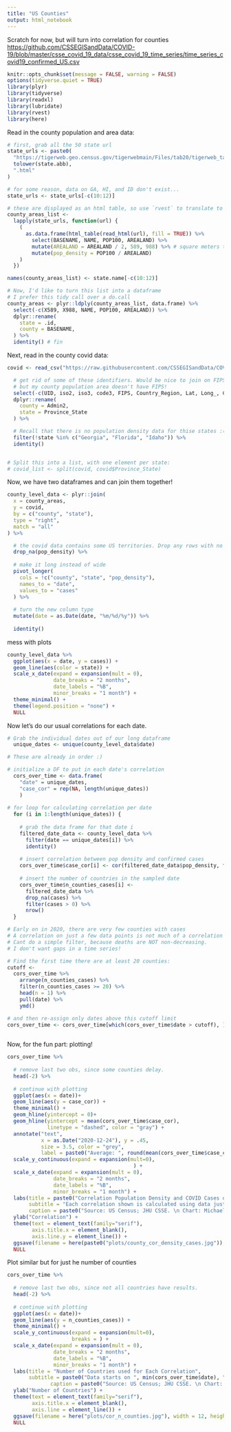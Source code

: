 ```yaml
---
title: "US Counties"
output: html_notebook
---
```


Scratch for now, but will turn into correlation for counties <https://github.com/CSSEGISandData/COVID-19/blob/master/csse_covid_19_data/csse_covid_19_time_series/time_series_covid19_confirmed_US.csv>

```r
knitr::opts_chunk$set(message = FALSE, warning = FALSE)
options(tidyverse.quiet = TRUE)
library(plyr)
library(tidyverse)
library(readxl)
library(lubridate)
library(rvest)
library(here)
```

Read in the county population and area data:

```r

# first, grab all the 50 state url
state_urls <- paste0(
  "https://tigerweb.geo.census.gov/tigerwebmain/Files/tab20/tigerweb_tab20_county_2010_",
  tolower(state.abb),
  ".html"
)

# for some reason, data on GA, HI, and ID don't exist...
state_urls <- state_urls[-c(10:12)]

# these are displayed as an html table, so use `rvest` to translate to dataframe.
county_areas_list <-
  lapply(state_urls, function(url) {
    (
      as.data.frame(html_table(read_html(url), fill = TRUE)) %>%
        select(BASENAME, NAME, POP100, AREALAND) %>%
        mutate(AREALAND = AREALAND / 2, 589, 988) %>% # square meters to square miles conversion
        mutate(pop_density = POP100 / AREALAND)
    )
  })

names(county_areas_list) <- state.name[-c(10:12)]

# Now, I'd like to turn this list into a dataframe
# I prefer this tidy call over a do.call
county_areas <- plyr::ldply(county_areas_list, data.frame) %>%
  select(-c(X589, X988, NAME, POP100, AREALAND)) %>%
  dplyr::rename(
    state = .id,
    county = BASENAME,
  ) %>%
  identity() # fin
```

Next, read in the county covid data:

```r
covid <- read_csv("https://raw.githubusercontent.com/CSSEGISandData/COVID-19/master/csse_covid_19_data/csse_covid_19_time_series/time_series_covid19_confirmed_US.csv") %>%

  # get rid of some of these identifiers. Would be nice to join on FIPS,
  # but my county population area doesn't have FIPS!
  select(-c(UID, iso2, iso3, code3, FIPS, Country_Region, Lat, Long_, Combined_Key)) %>%
  dplyr::rename(
    county = Admin2,
    state = Province_State
  ) %>%

  # Recall that there is no population density data for thise states :(
  filter(!state %in% c("Georgia", "Florida", "Idaho")) %>%
  identity()


# Split this into a list, with one element per state:
# covid_list <- split(covid, covid$Province_State)
```

Now, we have two dataframes and can join them together!

```r
county_level_data <- plyr::join(
  x = county_areas,
  y = covid,
  by = c("county", "state"),
  type = "right",
  match = "all"
) %>%

  # the covid data contains some US territories. Drop any rows with no pop data
  drop_na(pop_density) %>%
  
  # make it long instead of wide
  pivot_longer(
    cols = !c("county", "state", "pop_density"),
    names_to = "date",
    values_to = "cases"
  ) %>% 
  
  # turn the new column type
  mutate(date = as.Date(date, "%m/%d/%y")) %>% 
  
  identity()
```

mess with plots

```r
county_level_data %>%
  ggplot(aes(x = date, y = cases)) +
  geom_line(aes(color = state)) + 
  scale_x_date(expand = expansion(mult = 0),
               date_breaks = "2 months",
               date_labels = "%B",
               minor_breaks = "1 month") +
  theme_minimal() + 
  theme(legend.position = "none") +
  NULL 

```

Now let's do our usual correlations for each date.

```r
# Grab the individual dates out of our long dataframe
  unique_dates <- unique(county_level_data$date)

# These are already in order :) 

# initialize a DF to put in each date's correlation
  cors_over_time <- data.frame(
    "date" = unique_dates,
    "case_cor" = rep(NA, length(unique_dates))
    )
  
# for loop for calculating correlation per date
  for (i in 1:length(unique_dates)) {
    
    # grab the data frame for that date i
    filtered_date_data <- county_level_data %>% 
      filter(date == unique_dates[i]) %>% 
      identity()
    
    # insert correlation between pop density and confirmed cases
    cors_over_time$case_cor[i] <- cor(filtered_date_data$pop_density, filtered_date_data$cases, use = "complete.obs")
    
    # insert the number of countries in the sampled date
    cors_over_time$n_counties_cases[i] <- 
      filtered_date_data %>% 
      drop_na(cases) %>% 
      filter(cases > 0) %>% 
      nrow()
  }

# Early on in 2020, there are very few counties with cases
# A correlation on just a few data points is not much of a correlation at all, so I will filter these out. 
# Cant do a simple filter, because deaths are NOT non-decreasing. 
# I don't want gaps in a time series!

# Find the first time there are at least 20 counties:
cutoff <- 
  cors_over_time %>% 
    arrange(n_counties_cases) %>% 
    filter(n_counties_cases >= 20) %>% 
    head(n = 1) %>% 
    pull(date) %>% 
    ymd()

# and then re-assign only dates above this cutoff limit
cors_over_time <- cors_over_time[which(cors_over_time$date > cutoff), ]
  
```

Now, for the fun part: plotting!

```r
cors_over_time %>% 
  
  # remove last two obs, since some counties delay.
  head(-2) %>% 
        
  # continue with plotting
  ggplot(aes(x = date))+
  geom_line(aes(y = case_cor)) + 
  theme_minimal() +
  geom_hline(yintercept = 0)+
  geom_hline(yintercept = mean(cors_over_time$case_cor),
             linetype = "dashed", color = "gray") +
  annotate("text",
           x = as.Date("2020-12-24"), y = .45,
           size = 3.5, color = "grey",
           label = paste0("Average: ", round(mean(cors_over_time$case_cor), 3))) +
  scale_y_continuous(expand = expansion(mult=0),
                                         ) +
  scale_x_date(expand = expansion(mult = 0),
               date_breaks = "2 months",
               date_labels = "%B",
               minor_breaks = "1 month") +
  labs(title = paste0("Correlation Population Density and COVID Cases over each US County"),
       subtitle = "Each correlation shown is calculated using data just for that date, not cumulative.",
       caption = paste0("Source: US Census; JHU CSSE. \n Chart: Michael Boerman, https://github.com/michaelboerman \n Data is taken for counties excluding from FL, GA, ID, and DC. \n Data from ", min(cors_over_time$date), " to ", max(cors_over_time$date)-2)) +
  ylab("Correlation") +
  theme(text = element_text(family="serif"),
        axis.title.x = element_blank(),
        axis.line.y = element_line()) +
  ggsave(filename = here(paste0("plots/county_cor_density_cases.jpg")), width = 12, height = 6) +
  NULL
```

Plot similar but for just he number of counties

```r
cors_over_time %>% 
          
  # remove last two obs, since not all countries have results.
  head(-2) %>% 
        
  # continue with plotting
  ggplot(aes(x = date))+
  geom_line(aes(y = n_counties_cases)) + 
  theme_minimal() +
  scale_y_continuous(expand = expansion(mult=0),
                     breaks = ) +
  scale_x_date(expand = expansion(mult = 0),
               date_breaks = "2 months",
               date_labels = "%B",
               minor_breaks = "1 month") +
  labs(title = "Number of Countries used for Each Correlation",
       subtitle = paste0("Data starts on ", min(cors_over_time$date), " which is the first day with cases in at least 20 counties."),
              caption = paste0("Source: US Census; JHU CSSE. \n Chart: Michael Boerman, https://github.com/michaelboerman \n Data is taken for counties excluding from FL, GA, ID, and DC. \n Data from ", min(cors_over_time$date), " to ", max(cors_over_time$date)-2)) +
  ylab("Number of Countries") +
  theme(text = element_text(family="serif"),
        axis.title.x = element_blank(),
        axis.line = element_line()) +
  ggsave(filename = here("plots/cor_n_counties.jpg"), width = 12, height = 6) +
  NULL
```
